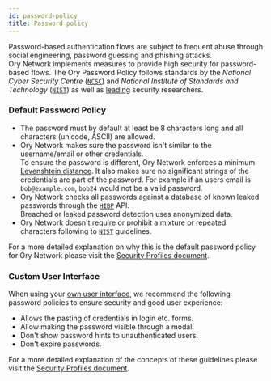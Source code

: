 ```yaml
---
id: password-policy
title: Password policy
---
```


Password-based authentication flows are subject to frequent abuse through social engineering, password guessing and phishing
attacks.  
Ory Network implements measures to provide high security for password-based flows. The Ory Password Policy follows standards by
the _National Cyber Security Centre_ ([`NCSC`](https://www.ncsc.gov.uk/collection/passwords/updating-your-approach)) and _National
Institute of Standards and Technology_ ([`NIST`](https://pages.nist.gov/800-63-3/sp800-63b.html)) as well as
[leading](https://www.troyhunt.com/passwords-evolved-authentication-guidance-for-the-modern-era/) security researchers.

### Default Password Policy

- The password must by default at least be 8 characters long and all characters (unicode, ASCII) are allowed.
- Ory Network makes sure the password isn't similar to the username/email or other credentials.  
  To ensure the password is different, Ory Network enforces a minimum
  [Levenshtein distance](https://en.wikipedia.org/wiki/Levenshtein_distance). It also makes sure no significant strings of the
  credentials are part of the password. For example if an users email is `bob@example.com`, `bob24` would not be a valid password.
- Ory Network checks all passwords against a database of known leaked passwords through the [`HIBP`](https://haveibeenpwned.com/)
  API.  
  Breached or leaked password detection uses anonymized data.
- Ory Network doesn't require or prohibit a mixture or repeated characters following to
  [`NIST`](https://pages.nist.gov/800-63-3/sp800-63b.html) guidelines.

For a more detailed explanation on why this is the default password policy for Ory Network please visit the
[Security Profiles document](https://www.ory.sh/kratos/docs/next/concepts/security/#password-policy/).

### Custom User Interface

When using your [own user interface](https://www.ory.sh/kratos/docs/next/concepts/ui-user-interface), we recommend the following
password policies to ensure security and good user experience:

- Allows the pasting of credentials in login etc. forms.
- Allow making the password visible through a modal.
- Don't show password hints to unauthenticated users.
- Don't expire passwords.

For a more detailed explanation of the concepts of these guidelines please visit the
[Security Profiles document](https://www.ory.sh/kratos/docs/next/concepts/security/#user-interface-guidelines).
